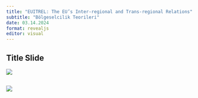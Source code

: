 ```yaml
---
title: "EUITREL: The EU’s Inter-regional and Trans-regional Relations"
subtitle: "Bölgeselcilik Teorileri"
date: 03.14.2024
format: revealjs
editor: visual
---
```


## Title Slide

![](images/Yeşil ile Küre Simgesi Gençlik Ağı Konferansı Afiş-7.png)

## ![](images/5.hafta_page-0001.jpg)

